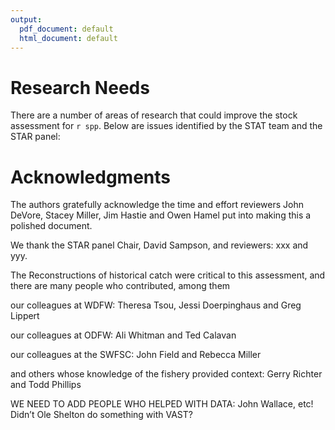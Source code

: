 ```yaml
---
output:
  pdf_document: default
  html_document: default
---
```


<!-- ****************************RESEARCH NEEDS**************************** -->

# Research Needs

There are a number of areas of research that could improve the stock 
assessment for `r spp`.  Below are issues identified by the STAT team 
and the STAR panel:

\begin{enumerate}

\item \textbf{Data!}: 

\item \textbf{xxxx}:

\item \textbf{xxxx}:

\item \textbf{xxxx}:

\item \textbf{xxxx}:

\end{enumerate}


<!-- ***************************ACKNOWLEDGEMENTS*************************** -->

# Acknowledgments

The authors gratefully acknowledge the time and effort reviewers John DeVore, Stacey Miller, Jim Hastie and Owen Hamel put into making this a polished document.

We thank the STAR panel Chair, David Sampson, and reviewers: xxx and yyy.

The Reconstructions of historical catch were critical to this assessment, and there are many people who contributed, among them

our colleagues at WDFW:  Theresa Tsou, Jessi Doerpinghaus and Greg Lippert

our colleagues at ODFW:  Ali Whitman and Ted Calavan

our colleagues at the SWFSC:  John Field and Rebecca Miller

and others whose knowledge of the fishery provided context:  Gerry Richter and Todd Phillips

WE NEED TO ADD PEOPLE WHO HELPED WITH DATA:  John Wallace, etc!  Didn't Ole Shelton do something with VAST?


\newpage
\FloatBarrier
